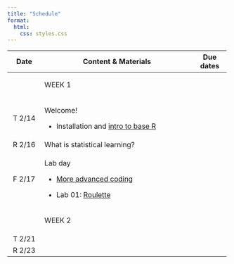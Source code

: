 ```yaml
---
title: "Schedule"
format:
  html:
    css: styles.css
---
```


::: column-page
+------------+---------------------------------------------------------+------------+
| Date       | Content & Materials                                     | Due dates  |
+:==========:+=========================================================+============+
|            | ::: important                                           |            |
|            | WEEK 1                                                  |            |
|            | :::                                                     |            |
+------------+---------------------------------------------------------+------------+
| T 2/14     | Welcome!                                                |            |
|            |                                                         |            |
|            | -   Installation and [intro to base R](live-code-1.qmd) |            |
+------------+---------------------------------------------------------+------------+
| R 2/16     | What is statistical learning?                           |            |
+------------+---------------------------------------------------------+------------+
| F 2/17     | Lab day                                                 |            |
|            |                                                         |            |
|            | -   [More advanced coding](live-code-2.qmd)             |            |
|            |                                                         |            |
|            | -   Lab 01: [Roulette](lab-01-roulette.qmd)             |            |
+------------+---------------------------------------------------------+------------+
|            | ::: important                                           |            |
|            | WEEK 2                                                  |            |
|            | :::                                                     |            |
+------------+---------------------------------------------------------+------------+
| T 2/21     |                                                         |            |
+------------+---------------------------------------------------------+------------+
| R 2/23     |                                                         |            |
+------------+---------------------------------------------------------+------------+
:::
